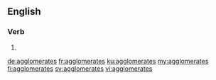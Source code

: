 ==English==

===Verb===
{{head|en}}

# {{en-third-person singular of|agglomerate}}

[[de:agglomerates]]
[[fr:agglomerates]]
[[ku:agglomerates]]
[[my:agglomerates]]
[[fi:agglomerates]]
[[sv:agglomerates]]
[[vi:agglomerates]]